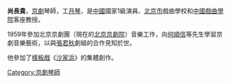 '''尚長貴'''，[[京劇|京劇]]琴師，工[[月琴|月琴]]，是[[中國|中國]]國家1級演員、[[北京市|北京市]]戲曲學校和[[中國戲曲學院|中國戲曲學院]]客座教授。

1959年參加北京京劇團（現在的[[北京京劇院|北京京劇院]]）音樂工作，向[[何順信|何順信]]等先生學習京劇音樂藝術，以與[[張君秋|張君秋]]劇組的合作見知於世。

他參加了[[樣板戲|樣板戲]]《[[沙家浜|沙家浜]]》的集體創作。

[[Category:京劇琴師|Category:京劇琴師]]